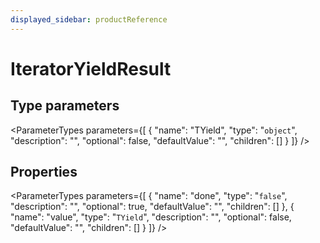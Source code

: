 ```yaml
---
displayed_sidebar: productReference
---
```



# IteratorYieldResult

## Type parameters

<ParameterTypes parameters={[
  {
    "name": "TYield",
    "type": "`object`",
    "description": "",
    "optional": false,
    "defaultValue": "",
    "children": []
  }
]} />

## Properties

<ParameterTypes parameters={[
  {
    "name": "done",
    "type": "``false``",
    "description": "",
    "optional": true,
    "defaultValue": "",
    "children": []
  },
  {
    "name": "value",
    "type": "`TYield`",
    "description": "",
    "optional": false,
    "defaultValue": "",
    "children": []
  }
]} />
